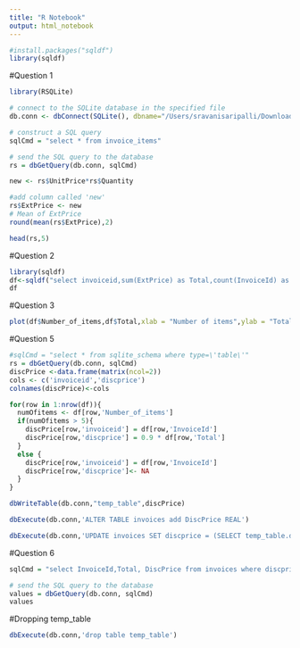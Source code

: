 ```yaml
---
title: "R Notebook"
output: html_notebook
---
```


```r
#install.packages("sqldf")
library(sqldf)
```

#Question 1

```r
library(RSQLite)

# connect to the SQLite database in the specified file
db.conn <- dbConnect(SQLite(), dbname="/Users/sravanisaripalli/Downloads/databases/MediaDB.sqlite")

# construct a SQL query
sqlCmd = "select * from invoice_items"

# send the SQL query to the database
rs = dbGetQuery(db.conn, sqlCmd)

new <- rs$UnitPrice*rs$Quantity

#add column called 'new'
rs$ExtPrice <- new
# Mean of ExtPrice
round(mean(rs$ExtPrice),2)
```
```r
head(rs,5)
```

#Question 2

```r
library(sqldf)
df<-sqldf("select invoiceid,sum(ExtPrice) as Total,count(InvoiceId) as Number_of_items from rs group by Invoiceid")
df
```
#Question 3

```r
plot(df$Number_of_items,df$Total,xlab = "Number of items",ylab = "Total",main="Number of items vs total",col="Blue")
```
#Question 5
```r
#sqlCmd = "select * from sqlite_schema where type=\'table\'"
rs = dbGetQuery(db.conn, sqlCmd)
discPrice <-data.frame(matrix(ncol=2))
cols <- c('invoiceid','discprice')
colnames(discPrice)<-cols

for(row in 1:nrow(df)){
  numOfitems <- df[row,'Number_of_items']
  if(numOfitems > 5){
    discPrice[row,'invoiceid'] = df[row,'InvoiceId']
    discPrice[row,'discprice'] = 0.9 * df[row,'Total']
  }
  else {
    discPrice[row,'invoiceid'] = df[row,'InvoiceId']
    discPrice[row,'discprice']<- NA
  }
}
```

```r
dbWriteTable(db.conn,"temp_table",discPrice)
```

```r
dbExecute(db.conn,'ALTER TABLE invoices add DiscPrice REAL')
```


```r
dbExecute(db.conn,'UPDATE invoices SET discprice = (SELECT temp_table.discprice FROM temp_table WHERE temp_table.invoiceid=invoices.InvoiceId ) WHERE EXISTS ( SELECT * FROM temp_table WHERE temp_table.invoiceid = invoices.InvoiceId)')
```

#Question 6

```r
sqlCmd = "select InvoiceId,Total, DiscPrice from invoices where discprice is not null limit 10"

# send the SQL query to the database
values = dbGetQuery(db.conn, sqlCmd)
values
```
#Dropping temp_table
```r
dbExecute(db.conn,'drop table temp_table')
```





